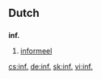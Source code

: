 ==Dutch==

==={{abbreviation|Dutch}}===
'''inf.'''

# [[informeel]]

[[cs:inf.]]
[[de:inf.]]
[[sk:inf.]]
[[vi:inf.]]